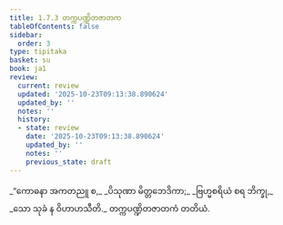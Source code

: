 ```yaml
---
title: 1.7.3 တက္ကပဏ္ဍိတဇာတက
tableOfContents: false
sidebar:
  order: 3
type: tipitaka
basket: su
book: ja1
review:
  current: review
  updated: '2025-10-23T09:13:38.890624'
  updated_by: ''
  notes: ''
  history:
  - state: review
    date: '2025-10-23T09:13:38.890624'
    updated_by: ''
    notes: ''
    previous_state: draft
---
```



<ReviewStatus review={frontmatter.review} showDetails={true} />

<HypothesisAnnotation frontmatter={frontmatter} />

<DynamicBreadcrumb />

<Division number="63" book="ja1" e="ch" v="22" p="15">

<Paragraph number="139" type="verses" book="ja1">
_“ကောဓနာ အကတညူ စ,_  
_ပိသုဏာ မိတ္တဘေဒိကာ;_  
_ဗြဟ္မစရိယံ စရ ဘိက္ခု,_  
_သော သုခံ န ဝိဟာဟသီတိ._  


</Paragraph>
</Division>

<Paragraph number="140" type="center" book="ja1">
တက္ကပဏ္ဍိတဇာတကံ တတိယံ.
</Paragraph>